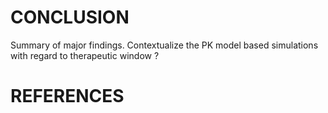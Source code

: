 # CONCLUSION {#sec-conclusion}

Summary of major findings. 
Contextualize the PK model based simulations with regard to therapeutic window ? 


# REFERENCES 

